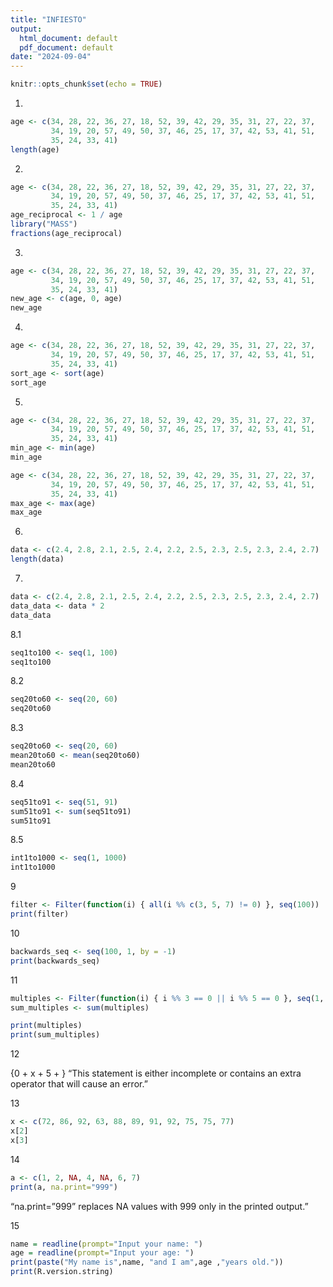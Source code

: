 ```yaml
---
title: "INFIESTO"
output:
  html_document: default
  pdf_document: default
date: "2024-09-04"
---
```


```r
knitr::opts_chunk$set(echo = TRUE)
```
1.
```r
age <- c(34, 28, 22, 36, 27, 18, 52, 39, 42, 29, 35, 31, 27, 22, 37,
         34, 19, 20, 57, 49, 50, 37, 46, 25, 17, 37, 42, 53, 41, 51,
         35, 24, 33, 41)
length(age)
```
2.
```r
age <- c(34, 28, 22, 36, 27, 18, 52, 39, 42, 29, 35, 31, 27, 22, 37,
         34, 19, 20, 57, 49, 50, 37, 46, 25, 17, 37, 42, 53, 41, 51,
         35, 24, 33, 41)
age_reciprocal <- 1 / age
library("MASS")
fractions(age_reciprocal)
```
3.
```r
age <- c(34, 28, 22, 36, 27, 18, 52, 39, 42, 29, 35, 31, 27, 22, 37,
         34, 19, 20, 57, 49, 50, 37, 46, 25, 17, 37, 42, 53, 41, 51,
         35, 24, 33, 41)
new_age <- c(age, 0, age)
new_age
```
4.
```r
age <- c(34, 28, 22, 36, 27, 18, 52, 39, 42, 29, 35, 31, 27, 22, 37,
         34, 19, 20, 57, 49, 50, 37, 46, 25, 17, 37, 42, 53, 41, 51,
         35, 24, 33, 41)
sort_age <- sort(age)
sort_age
```
5.
```r
age <- c(34, 28, 22, 36, 27, 18, 52, 39, 42, 29, 35, 31, 27, 22, 37,
         34, 19, 20, 57, 49, 50, 37, 46, 25, 17, 37, 42, 53, 41, 51,
         35, 24, 33, 41)
min_age <- min(age)
min_age
```
```r
age <- c(34, 28, 22, 36, 27, 18, 52, 39, 42, 29, 35, 31, 27, 22, 37,
         34, 19, 20, 57, 49, 50, 37, 46, 25, 17, 37, 42, 53, 41, 51,
         35, 24, 33, 41)
max_age <- max(age)
max_age
```
6.
```r
data <- c(2.4, 2.8, 2.1, 2.5, 2.4, 2.2, 2.5, 2.3, 2.5, 2.3, 2.4, 2.7)
length(data)
```
7.
```r
data <- c(2.4, 2.8, 2.1, 2.5, 2.4, 2.2, 2.5, 2.3, 2.5, 2.3, 2.4, 2.7)
data_data <- data * 2
data_data
```
8.1
```r
seq1to100 <- seq(1, 100)
seq1to100
```
8.2
```r
seq20to60 <- seq(20, 60)
seq20to60
```
8.3
```r
seq20to60 <- seq(20, 60)
mean20to60 <- mean(seq20to60)
mean20to60
```
8.4
```r
seq51to91 <- seq(51, 91)
sum51to91 <- sum(seq51to91)
sum51to91
```
8.5
```r
int1to1000 <- seq(1, 1000)
int1to1000
```
9
```r
filter <- Filter(function(i) { all(i %% c(3, 5, 7) != 0) }, seq(100))
print(filter)
```
10
```r
backwards_seq <- seq(100, 1, by = -1)
print(backwards_seq)
```
11
```r
multiples <- Filter(function(i) { i %% 3 == 0 || i %% 5 == 0 }, seq(1, 24))
sum_multiples <- sum(multiples)

print(multiples)
print(sum_multiples)
```
12

{0 + x + 5 + }
"This statement is either incomplete or contains an extra operator that will cause an error."

13
```r
x <- c(72, 86, 92, 63, 88, 89, 91, 92, 75, 75, 77)
x[2]
x[3]
```
14
```r
a <- c(1, 2, NA, 4, NA, 6, 7)
print(a, na.print="999")
```
"na.print="999" replaces NA values with 999 only in the printed output."

15
```r
name = readline(prompt="Input your name: ")
age = readline(prompt="Input your age: ")
print(paste("My name is",name, "and I am",age ,"years old."))
print(R.version.string)
```














